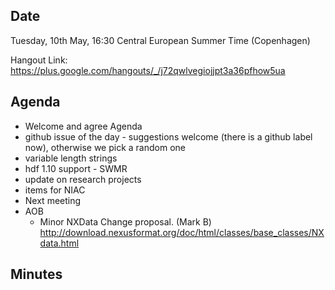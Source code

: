 ==Date==

Tuesday, 10th May, 16:30 Central European Summer Time (Copenhagen)

Hangout Link: https://plus.google.com/hangouts/_/j72qwlvegiojjpt3a36pfhow5ua

==Agenda==

* Welcome and agree Agenda
* github issue of the day - suggestions welcome (there is a github label now), otherwise we pick a random one
* variable length strings
* hdf 1.10 support - SWMR
* update on research projects
* items for NIAC
* Next meeting
* AOB
** Minor NXData Change proposal. (Mark B) http://download.nexusformat.org/doc/html/classes/base_classes/NXdata.html

==Minutes==